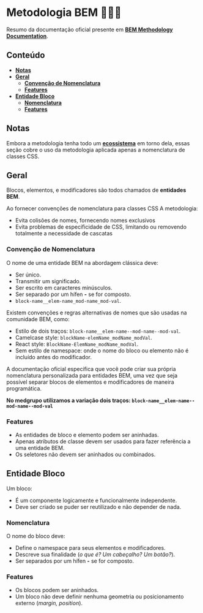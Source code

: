 
<Meta title="Conhecimento/Metodologia BEM" />

# Metodologia BEM 🚧🚧🚧

Resumo da documentação oficial presente em **[BEM Methodology Documentation](https://en.bem.info/methodology/quick-start/)**.

## Conteúdo

- **[Notas]()**
- **[Geral]()**
  - **[Convenção de Nomenclatura]()**
  - **[Features]()**
- **[Entidade Bloco]()**
  - **[Nomenclatura]()**
  - **[Features]()**

## Notas

Embora a metodologia tenha todo um **[ecossistema](https://en.bem.info/)** em torno dela, essas seção cobre o
uso da metodologia aplicada apenas a nomenclatura de classes CSS.

## Geral

Blocos, elementos, e modificadores são todos chamados de **entidades BEM**.

Ao fornecer convenções de nomenclatura para classes CSS A metodologia:
- Evita colisões de nomes, fornecendo nomes exclusivos
- Evita problemas de especificidade de CSS, limitando ou removendo totalmente a necessidade de cascatas

### Convenção de Nomenclatura

O nome de uma entidade BEM na abordagem clássica deve:

- Ser único.
- Transmitir um significado.
- Ser escrito em caracteres minúsculos.
- Ser separado por um hífen **-** se for composto.
- `block-name__elem-name_mod-name_mod-val`.

Existem convenções e regras alternativas de nomes que são usadas na comunidade BEM, como:

- Estilo de dois traços: `block-name__elem-name--mod-name--mod-val`.
- Camelcase style: `blockName-elemName_modName_modVal`.
- React style: `BlockName-ElemName_modName_modVal`.
- Sem estilo de namespace: onde o nome do bloco ou elemento não é incluído antes do modificador.

A documentação oficial especifica que você pode criar sua própria nomenclatura personalizada para entidades BEM, uma vez que seja possível separar blocos de elementos e modificadores de maneira programática.

**No medgrupo utilizamos a variação dois traços: `block-name__elem-name--mod-name--mod-val`**

### Features

- As entidades de bloco e elemento podem ser aninhadas.
- Apenas atributos de classe devem ser usados ​​para fazer referência a uma entidade BEM.
- Os seletores não devem ser aninhados ou combinados.

## Entidade Bloco

Um bloco:

- É um componente logicamente e funcionalmente independente.
- Deve ser criado se puder ser reutilizado e não depender de nada.

### Nomenclatura

O nome do bloco deve:

- Define o namespace para seus elementos e modificadores.
- Descreve sua finalidade (_o que é? Um cabeçalho? Um botão?_).
- Ser separados por um hífen **-** se for composto.

### Features

- Os blocos podem ser aninhados.
- Um bloco não deve definir nenhuma geometria ou posicionamento externo (_margin, position_).
